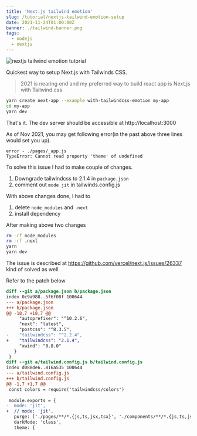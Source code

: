 ```yaml
---
title: 'Next.js tailwind emotion'
slug: /tutorial/nextjs-tailwind-emotion-setup
date: 2021-11-24T01:00:00Z
banner: ./tailwind-banner.png
tags:
  - nodejs
  - nextjs
---
```

![nextjs tailwind emotion tutorial](./tailwind-banner.png)

Quickest way to setup Next.js with Tailwinds CSS.

> 2021 is nearing end and my preferred way to build react app is Next.js with Tailwind.css

```sh
yarn create next-app --example with-tailwindcss-emotion my-app
cd my-app
yarn dev
```

That's it. The dev server should be accessible at http://localhost:3000

As of Nov 2021, you may get following error(in the past above three lines would set you up).

```log
error - ./pages/_app.js
TypeError: Cannot read property 'theme' of undefined
```

To solve this issue I had to make couple of changes.

1. Downgrade tailwindcss to 2.1.4 in `package.json`
2. comment out `mode jit` in tailwinds.config.js

With above changes done, I had to
1. delete `node_modules` and `.next` 
2. install dependency


After making above two changes

```sh
rm -rf node_modules
rm -rf .next
yarn 
yarn dev
```

The issue is described at https://github.com/vercel/next.js/issues/26337 kind of solved as well.

Refer to the patch below

```diff
diff --git a/package.json b/package.json
index 0c9a988..5f6f08f 100644
--- a/package.json
+++ b/package.json
@@ -18,7 +18,7 @@
     "autoprefixer": "^10.2.6",
     "next": "latest",
     "postcss": "^8.3.5",
-    "tailwindcss": "^2.2.4",
+    "tailwindcss": "2.1.4",
     "xwind": "0.8.0"
   }
 }
diff --git a/tailwind.config.js b/tailwind.config.js
index d088de6..816a535 100644
--- a/tailwind.config.js
+++ b/tailwind.config.js
@@ -1,7 +1,7 @@
 const colors = require('tailwindcss/colors')
 
 module.exports = {
-  mode: 'jit',
+  // mode: 'jit',
   purge: ['./pages/**/*.{js,ts,jsx,tsx}', './components/**/*.{js,ts,jsx,tsx}'],
   darkMode: 'class',
   theme: {
```
